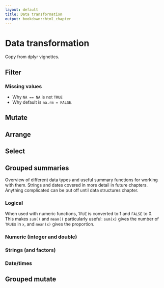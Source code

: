 ```yaml
---
layout: default
title: Data transformation
output: bookdown::html_chapter
---
```


# Data transformation {#transform}

Copy from dplyr vignettes.

## Filter

### Missing values

* Why `NA == NA` is not `TRUE`
* Why default is `na.rm = FALSE`.

## Mutate

## Arrange

## Select

## Grouped summaries

Overview of different data types and useful summary functions for working with them. Strings and dates covered in more detail in future chapters.   Anything complicated can be put off until data structures chapter.

### Logical

When used with numeric functions, `TRUE` is converted to 1 and `FALSE` to 0. This makes `sum()` and `mean()` particularly useful: `sum(x)` gives the number of `TRUE`s in `x`, and `mean(x)` gives the proportion.

### Numeric (integer and double)

### Strings (and factors)

### Date/times

## Grouped mutate
